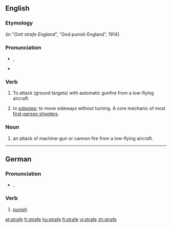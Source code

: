 {{also|Strafe}}
==English==

===Etymology===
{{etyl|de}} {{term|strafe||punish|lang=de}} (in "''Gott strafe England''", "God punish England", 1914).

===Pronunciation===
* {{a|UK}} {{IPA|/stɹeɪf/}}, {{SAMPA|/streIf/}}
* {{rhymes|eɪf}}

===Verb===
{{en-verb|straf|es}}

{{rfc}}
# {{transitive}} To attack (ground targets) with automatic gunfire from a low-flying aircraft.
# {{transitive|video games}} to [[sidestep]]; to move sideways without turning. A core mechanic of most [[first-person shooter]]s.

===Noun===
{{en-noun}}

# an attack of machine-gun or cannon fire from a low-flying aircraft.

----

==German==

===Pronunciation===
* {{IPA|/ˈstʁaːf.ə/|lang=de}}, {{SAMPA|/"stRa:f.@/}}

===Verb===
{{infl|de|verb form|1st person singular and imperative of|[[strafen]]}}

# [[punish]]

[[et:strafe]]
[[fr:strafe]]
[[hu:strafe]]
[[fi:strafe]]
[[vi:strafe]]
[[zh:strafe]]
